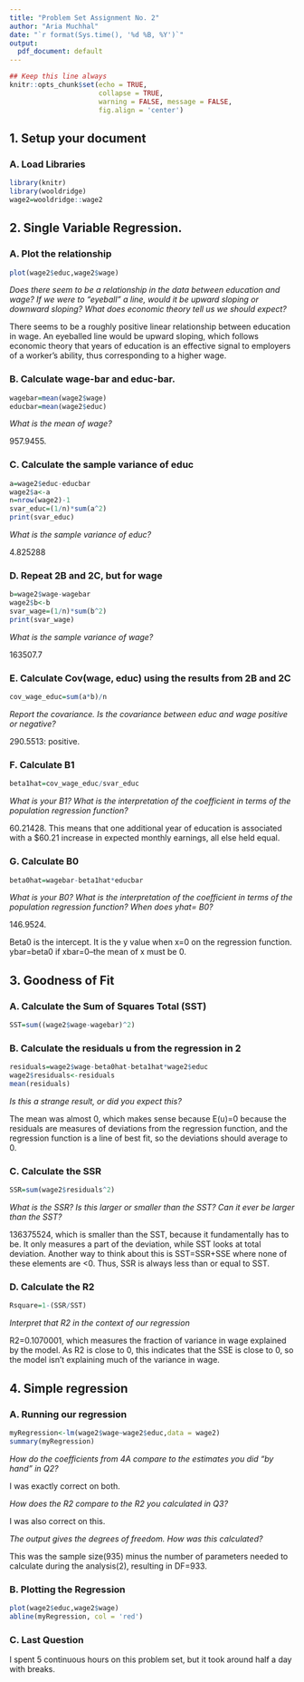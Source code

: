 ---
title: "Problem Set Assignment No. 2"
author: "Aria Muchhal"
date: "`r format(Sys.time(), '%d %B, %Y')`"
output:
  pdf_document: default
---

```{r SetupChunk, echo = TRUE}

## Keep this line always
knitr::opts_chunk$set(echo = TRUE,
                      collapse = TRUE,
                      warning = FALSE, message = FALSE,
                      fig.align = 'center')


```

## 1. Setup your document

### A. Load Libraries

```{r q1A}
library(knitr)
library(wooldridge)
wage2=wooldridge::wage2
```

## 2. Single Variable Regression.

### A. Plot the relationship

```{r q2A}
plot(wage2$educ,wage2$wage)
```

*Does there seem to be a relationship in the data between education and wage? If we were to "eyeball" a line, would it be upward sloping or downward sloping? What does economic theory tell us we should expect?*

There seems to be a roughly positive linear relationship between education in wage. An eyeballed line would be upward sloping, which follows economic theory that years of education is an effective signal to employers of a worker's ability, thus corresponding to a higher wage.

### B. Calculate wage-bar and educ-bar.

```{r q2B}
wagebar=mean(wage2$wage)
educbar=mean(wage2$educ)
```

*What is the mean of wage?*

957.9455.

### C. Calculate the sample variance of educ

```{r q2C}
a=wage2$educ-educbar
wage2$a<-a
n=nrow(wage2)-1
svar_educ=(1/n)*sum(a^2)
print(svar_educ)
```

*What is the sample variance of educ?*

4.825288

### D. Repeat 2B and 2C, but for wage

```{r}
b=wage2$wage-wagebar
wage2$b<-b
svar_wage=(1/n)*sum(b^2)
print(svar_wage)
```

*What is the sample variance of wage?*

163507.7

### E. Calculate Cov(wage, educ) using the results from 2B and 2C

```{r}
cov_wage_educ=sum(a*b)/n
```

*Report the covariance. Is the covariance between educ and wage positive or negative?*

290.5513: positive.

### F. Calculate B1

```{r}
beta1hat=cov_wage_educ/svar_educ
```

*What is your B1? What is the interpretation of the coefficient in terms of the population regression function?*

60.21428. This means that one additional year of education is associated with a \$60.21 increase in expected monthly earnings, all else held equal.

### G. Calculate B0

```{r}
beta0hat=wagebar-beta1hat*educbar
```

*What is your B0? What is the interpretation of the coefficient in terms of the population regression function? When does yhat= B0?*

146.9524.

Beta0 is the intercept. It is the y value when x=0 on the regression function. ybar=beta0 if xbar=0--the mean of x must be 0.

## 3. Goodness of Fit

### A. Calculate the Sum of Squares Total (SST)

```{r q3A}
SST=sum((wage2$wage-wagebar)^2)
```

### B. Calculate the residuals u from the regression in 2

```{r}
residuals=wage2$wage-beta0hat-beta1hat*wage2$educ
wage2$residuals<-residuals
mean(residuals)
```

*Is this a strange result, or did you expect this?*

The mean was almost 0, which makes sense because E(u)=0 because the residuals are measures of deviations from the regression function, and the regression function is a line of best fit, so the deviations should average to 0.

### C. Calculate the SSR

```{r}
SSR=sum(wage2$residuals^2)
```

*What is the SSR? Is this larger or smaller than the SST? Can it ever be larger than the SST?*

136375524, which is smaller than the SST, because it fundamentally has to be. It only measures a part of the deviation, while SST looks at total deviation. Another way to think about this is SST=SSR+SSE where none of these elements are \<0. Thus, SSR is always less than or equal to SST.

### D. Calculate the R2

```{r}
Rsquare=1-(SSR/SST)
```

*Interpret that R2 in the context of our regression*

R2=0.1070001, which measures the fraction of variance in wage explained by the model. As R2 is close to 0, this indicates that the SSE is close to 0, so the model isn't explaining much of the variance in wage.

## 4. Simple regression

### A. Running our regression

```{r q4A}
myRegression<-lm(wage2$wage~wage2$educ,data = wage2)
summary(myRegression)
```

*How do the coefficients from 4A compare to the estimates you did "by hand" in Q2?*

I was exactly correct on both.

*How does the R2 compare to the R2 you calculated in Q3?*

I was also correct on this.

*The output gives the degrees of freedom. How was this calculated?*

This was the sample size(935) minus the number of parameters needed to calculate during the analysis(2), resulting in DF=933.

### B. Plotting the Regression

```{r}
plot(wage2$educ,wage2$wage)
abline(myRegression, col = 'red')
```

### C. Last Question

I spent 5 continuous hours on this problem set, but it took around half a day with breaks.
